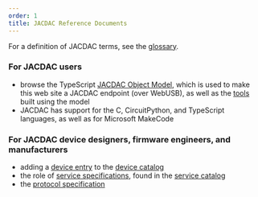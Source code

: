 ```yaml
---
order: 1
title: JACDAC Reference Documents
---
```


For a definition of JACDAC terms, see the [glossary](./glossary).

### For JACDAC users

- browse the TypeScript [JACDAC Object Model](../clients/web/jdom), which is used to make this web site a JACDAC endpoint (over WebUSB), as well as the [tools](../tools/) built using the model
- JACDAC has support for the C, CircuitPython, and TypeScript languages, as well as for Microsoft MakeCode

### For JACDAC device designers, firmware engineers, and manufacturers

- adding a [device entry](device-entry/) to the [device catalog](../devices)
- the role of [service specifications](service-specification/), found in the [service catalog](../services)
- the [protocol specification](jd-highlevel/)
